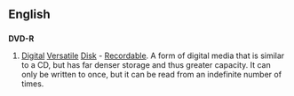 ==English==

==={{Initialism}}===
'''DVD-R'''

# [[digital|Digital]] [[versatile|Versatile]] [[disk|Disk]] - [[recordable|Recordable]].  A form of digital media that is similar to a CD, but has far denser storage and thus greater capacity.  It can only be written to once, but it can be read from an indefinite number of times.